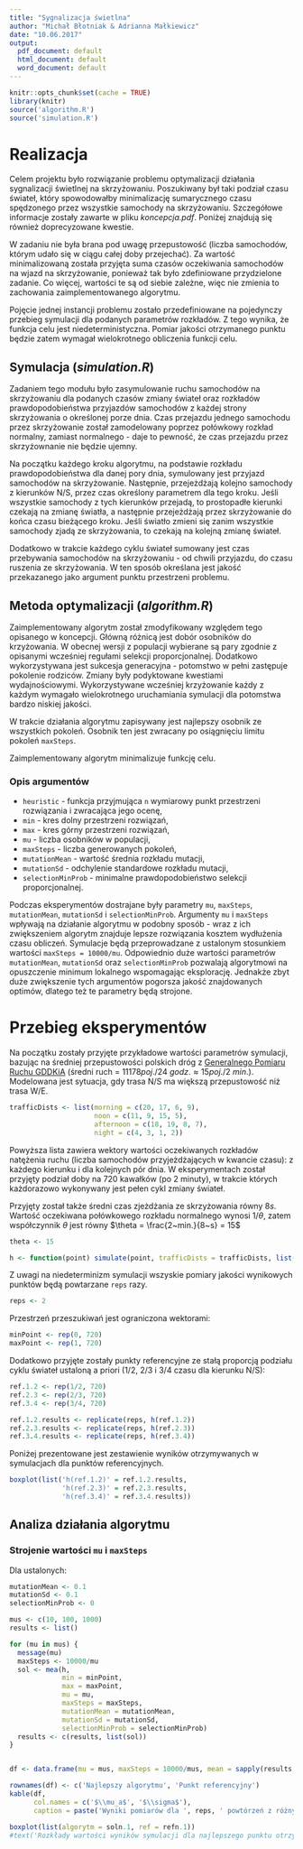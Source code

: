 ```yaml
---
title: "Sygnalizacja świetlna"
author: "Michał Błotniak & Adrianna Małkiewicz"
date: "10.06.2017"
output:
  pdf_document: default
  html_document: default
  word_document: default
---
```


```r
knitr::opts_chunk$set(cache = TRUE)
library(knitr)
source('algorithm.R')
source('simulation.R')
```

# Realizacja
Celem projektu było rozwiązanie problemu optymalizacji działania sygnalizacji świetlnej na skrzyżowaniu. Poszukiwany
był taki podział czasu świateł, który spowodowałby minimalizację sumarycznego czasu spędzonego przez wszystkie samochody
na skrzyżowaniu. Szczegółowe informacje zostały zawarte w pliku _koncepcja.pdf_. Poniżej znajdują się również
doprecyzowane kwestie.

W zadaniu nie była brana pod uwagę przepustowość (liczba samochodów, którym udało się w ciągu całej doby przejechać).
Za wartość minimalizowaną została przyjęta suma czasów oczekiwania samochodów na wjazd na skrzyżowanie, ponieważ tak
było zdefiniowane przydzielone zadanie. Co więcej, wartości te są od siebie zależne, więc nie zmienia to zachowania
zaimplementowanego algorytmu.

Pojęcie jednej instancji problemu zostało przedefiniowane na pojedynczy przebieg symulacji dla podanych parametrów
rozkładów. Z tego wynika, że funkcja celu jest niedeterministyczna. Pomiar jakości otrzymanego punktu będzie zatem
wymagał wielokrotnego obliczenia funkcji celu.

## Symulacja (_simulation.R_)
Zadaniem tego modułu było zasymulowanie ruchu samochodów na skrzyżowaniu dla podanych czasów zmiany świateł oraz
rozkładów prawdopodobieństwa przyjazdów samochodów z każdej strony skrzyżowania o określonej porze dnia. Czas przejazdu
jednego samochodu przez skrzyżowanie został zamodelowany poprzez połówkowy rozkład normalny, zamiast normalnego - daje
to pewność, że czas przejazdu przez skrzyżownanie nie będzie ujemny.

Na początku każdego kroku algorytmu, na podstawie rozkładu prawdopodobieństwa dla danej pory dnia, symulowany jest
przyjazd samochodów na skrzyżowanie. Następnie, przejeżdżają kolejno samochody z kierunków N/S, przez czas określony
parametrem dla tego kroku. Jeśli wszystkie samochody z tych kierunków przejadą, to prostopadłe kierunki czekają na
zmianę światła, a następnie przejeżdżają przez skrzyżowanie do końca czasu bieżącego kroku. Jeśli światło zmieni się
zanim wszystkie samochody zjadą ze skrzyżowania, to czekają na kolejną zmianę świateł.

Dodatkowo w trakcie każdego cyklu świateł sumowany jest czas przebywania samochodów na skrzyżowaniu - od chwili
przyjazdu, do czasu ruszenia ze skrzyżowania. W ten sposób określana jest jakość przekazanego jako argument punktu
przestrzeni problemu.

## Metoda optymalizacji (_algorithm.R_)
Zaimplementowany algorytm został zmodyfikowany względem tego opisanego w koncepcji. Główną różnicą jest dobór osobników
do krzyżowania. W obecnej wersji z populacji wybierane są pary zgodnie z opisanymi wcześniej regułami selekcji
proporcjonalnej. Dodatkowo wykorzystywana jest sukcesja generacyjna - potomstwo w pełni zastępuje pokolenie rodziców.
Zmiany były podyktowane kwestiami wydajnościowymi. Wykorzystywane wcześniej krzyżowanie każdy z każdym wymagało
wielokrotnego uruchamiania symulacji dla potomstwa bardzo niskiej jakości.

W trakcie działania algorytmu zapisywany jest najlepszy osobnik ze wszystkich pokoleń. Osobnik ten jest zwracany
po osiągnięciu limitu pokoleń `maxSteps`. 

Zaimplementowany algorytm minimalizuje funkcję celu.

### Opis argumentów
- `heuristic` - funkcja przyjmująca `n` wymiarowy punkt przestrzeni rozwiązania i zwracająca jego ocenę,
- `min` - kres dolny przestrzeni rozwiązań,
- `max` - kres górny przestrzeni rozwiązań,
- `mu` - liczba osobników w populacji,
- `maxSteps` - liczba generowanych pokoleń,
- `mutationMean` - wartość średnia rozkładu mutacji,
- `mutationSd` - odchylenie standardowe rozkładu mutacji,
- `selectionMinProb` - minimalne prawdopodobieństwo selekcji proporcjonalnej.

Podczas eksperymentów dostrajane były parametry `mu`, `maxSteps`, `mutationMean`, `mutationSd` i `selectionMinProb`.
Argumenty `mu` i `maxSteps` wpływają na działanie algorytmu w podobny sposób - wraz z ich zwiększeniem algorytm znajduje
lepsze rozwiązania kosztem wydłużenia czasu obliczeń. Symulacje będą przeprowadzane z ustalonym stosunkiem wartości
`maxSteps = 10000/mu`. Odpowiednio duże wartości parametrów `mutationMean`, `mutationSd`
oraz `selectionMinProb` pozwalają algorytmowi na opuszczenie minimum lokalnego wspomagając eksplorację.
Jednakże zbyt duże zwiększenie tych argumentów pogorsza jakość znajdowanych optimów, dlatego też te parametry będą
strojone.

# Przebieg eksperymentów
Na początku zostały przyjęte przykładowe wartości parametrów symulacji, bazując na średniej przepustowości polskich dróg
z [Generalnego Pomiaru Ruchu GDDKiA](https://www.gddkia.gov.pl/userfiles/articles/g/generalny-pomiar-ruchu-w-2015_15598//SYNTEZA/Synteza_GPR2015.pdf)
(średni ruch = $11178 poj./24~godz. \approx 15 poj./2~min.$). Modelowana jest sytuacja, gdy trasa N/S ma większą
przepustowość niż trasa W/E.

```r
trafficDists <- list(morning = c(20, 17, 6, 9),
                     noon = c(11, 9, 15, 5),
                     afternoon = c(18, 19, 8, 7),
                     night = c(4, 3, 1, 2))
```

Powyższa lista zawiera wektory wartości oczekiwanych rozkładów natężenia ruchu (liczba samochodów przyjeżdżających
w kwancie czasu): z każdego kierunku i dla kolejnych pór dnia. W eksperymentach został przyjęty podział doby
na 720 kawałków (po 2 minuty), w trakcie których każdorazowo wykonywany jest pełen cykl zmiany świateł.

Przyjęty został także średni czas zjeżdżania ze skrzyżowania równy $8s$. Wartość oczekiwana połówkowego rozkładu
normalnego wynosi $1/\theta$, zatem współczynnik $\theta$ jest równy $\theta = \frac{2~min.}{8~s} = 15$

```r
theta <- 15

h <- function(point) simulate(point, trafficDists = trafficDists, list(theta = theta)) 
```

Z uwagi na niedeterminizm symulacji wszyskie pomiary jakości wynikowych punktów będą powtarzane `reps` razy.
```r
reps <- 2
```


Przestrzeń przeszukiwań jest ograniczona wektorami:
```r
minPoint <- rep(0, 720)
maxPoint <- rep(1, 720)
```

Dodatkowo przyjęte zostały punkty referencyjne ze stałą proporcją podziału cyklu świateł ustaloną a priori
($1/2$, $2/3$ i $3/4$ czasu dla kierunku N/S):

```r
ref.1.2 <- rep(1/2, 720)
ref.2.3 <- rep(2/3, 720)
ref.3.4 <- rep(3/4, 720)

ref.1.2.results <- replicate(reps, h(ref.1.2))
ref.2.3.results <- replicate(reps, h(ref.2.3))
ref.3.4.results <- replicate(reps, h(ref.3.4))
```

Poniżej prezentowane jest zestawienie wyników otrzymywanych w symulacjach dla punktów referencyjnych.
```r
boxplot(list('h(ref.1.2)' = ref.1.2.results,
             'h(ref.2.3)' = ref.2.3.results,
             'h(ref.3.4)' = ref.3.4.results))
```

## Analiza działania algorytmu

### Strojenie wartości `mu` i `maxSteps`
Dla ustalonych:
```r
mutationMean <- 0.1
mutationSd <- 0.1
selectionMinProb <- 0
```


```r
mus <- c(10, 100, 1000)
results <- list()

for (mu in mus) {
  message(mu)
  maxSteps <- 10000/mu
  sol <- mea(h,
             min = minPoint,
             max = maxPoint,
             mu = mu,
             maxSteps = maxSteps,
             mutationMean = mutationMean,
             mutationSd = mutationSd,
             selectionMinProb = selectionMinProb)
  results <- c(results, list(sol))
}


df <- data.frame(mu = mus, maxSteps = 10000/mus, mean = sapply(results, mean), sd = sapply(results, sd))
```
```r
rownames(df) <- c('Najlepszy algorytmu', 'Punkt referencyjny')
kable(df,
      col.names = c('$\\mu_a$', '$\\sigma$'),
      caption = paste('Wyniki pomiarów dla ', reps, ' powtórzeń z różnymi wartościami $\\theta$.'))

boxplot(list(algorytm = soln.1, ref = refn.1))
#text('Rozkłady wartości wyników symulacji dla najlepszego punktu otrzymanego przez algorytm i punktu referencyjnego.')
```
